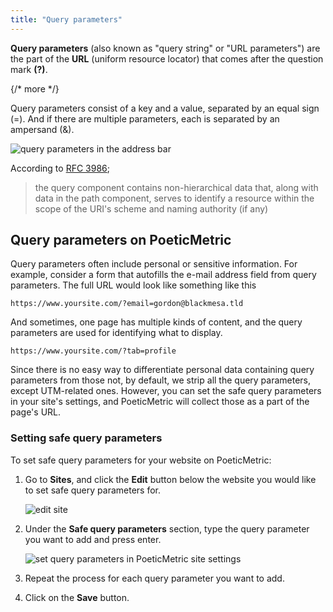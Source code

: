 ```yaml
---
title: "Query parameters"
---
```


**Query parameters** (also known as "query string" or "URL parameters") are the part of the **URL** (uniform resource locator) that comes after the question mark **(?)**.

{/* more */}

Query parameters consist of a key and a value, separated by an equal sign (=). And if there are multiple parameters, each is separated by an ampersand (&).

![query parameters in the address bar](/docs-files/websites/query-parameters/address-bar.jpg "Query parameters in the address bar")

According to [RFC 3986](https://www.rfc-editor.org/rfc/rfc3986#section-3.4);

> the query component contains non-hierarchical data that, along with data in the path component, serves to identify a resource within the scope of the URI's scheme and naming authority (if any)

## Query parameters on PoeticMetric

Query parameters often include personal or sensitive information. For example, consider a form that autofills the e-mail address field from query parameters. The full URL would look like something like this

`https://www.yoursite.com/?email=gordon@blackmesa.tld`

And sometimes, one page has multiple kinds of content, and the query parameters are used for identifying what to display.

`https://www.yoursite.com/?tab=profile`

Since there is no easy way to differentiate personal data containing query parameters from those not, by default, we strip all the query parameters, except UTM-related ones. However, you can set the safe query parameters in your site's settings, and PoeticMetric will collect those as a part of the page's URL.

### Setting safe query parameters

To set safe query parameters for your website on PoeticMetric:

1. Go to **Sites**, and click the **Edit** button below the website you would like to set safe query parameters for.

   ![edit site](/docs-files/websites/query-parameters/edit-site.png "Edit site")

2. Under the **Safe query parameters** section, type the query parameter you want to add and press enter.

   ![set query parameters in PoeticMetric site settings](/docs-files/websites/query-parameters/update-safe-query-parameters.png "Set safe query parameters in PoeticMetric site settings")

3. Repeat the process for each query parameter you want to add.

4. Click on the **Save** button.
